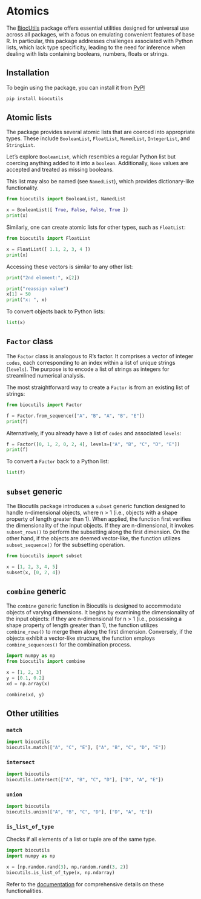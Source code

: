 # Atomics

The [BiocUtils](https://github.com/BiocPy/BiocUtils) package offers essential utilities designed for universal use across all packages,
with a focus on emulating convenient features of base R. 
In particular, this package addresses challenges associated with Python lists, which lack type specificity, leading to the need 
for inference when dealing with lists containing booleans, numbers, floats or strings.

## Installation

To begin using the package, you can install it from  [PyPI](https://pypi.org/project/biocutils/)

```bash
pip install biocutils
```

## Atomic lists

The package provides several atomic lists that are coerced into appropriate types. 
These include `BooleanList`, `FloatList`, `NamedList`, `IntegerList`, and `StringList`.

Let's explore `BooleanList`, which resembles a regular Python list but coercing anything added to it into a `boolean`. 
Additionally, `None` values are accepted and treated as missing booleans.

This list may also be named (see `NamedList`), which provides dictionary-like functionality.


```python
from biocutils import BooleanList, NamedList

x = BooleanList([ True, False, False, True ])
print(x)
```

Similarly, one can create atomic lists for other types, such as `FloatList`:

```python
from biocutils import FloatList

x = FloatList([ 1.1, 2, 3, 4 ])
print(x)
```

Accessing these vectors is similar to any other list:

```python
print("2nd element:", x[2])

print("reassign value")
x[1] = 50
print("x: ", x)
```

To convert objects back to Python lists:
```python
list(x)
```


## `Factor` class

The `Factor` class is analogous to R's factor. 
It comprises a vector of integer `codes`, each corresponding to an index within a list of unique strings (`levels`). 
The purpose is to encode a list of strings as integers for streamlined numerical analysis.

The most straightforward way to create a `Factor` is from an existing list of strings:

```python
from biocutils import Factor

f = Factor.from_sequence(["A", "B", "A", "B", "E"])
print(f)
```

Alternatively, if you already have a list of `codes` and associated `levels`:

```python
f = Factor([0, 1, 2, 0, 2, 4], levels=["A", "B", "C", "D", "E"])
print(f)
```

To convert a `Factor` back to a Python list:

```python
list(f)
```

## `subset` generic

The Biocutils package introduces a `subset` generic function designed to handle n-dimensional objects, where n > 1 
(i.e., objects with a shape property of length greater than 1). 
When applied, the function first verifies the dimensionality of the input objects. 
If they are n-dimensional, it invokes `subset_rows()` to perform the subsetting along the first dimension. 
On the other hand, if the objects are deemed vector-like, the function utilizes `subset_sequence()` for the subsetting operation.

```python
from biocutils import subset

x = [1, 2, 3, 4, 5]
subset(x, [0, 2, 4])
```

## `combine` generic

The `combine` generic function in Biocutils is designed to accommodate objects of varying dimensions. 
It begins by examining the dimensionality of the input objects: if they are n-dimensional for n > 1 (i.e., possessing a shape property of length greater than 1), 
the function utilizes `combine_rows()` to merge them along the first dimension. 
Conversely, if the objects exhibit a vector-like structure, the function employs `combine_sequences()` for the combination process.

```python
import numpy as np
from biocutils import combine

x = [1, 2, 3]
y = [0.1, 0.2]
xd = np.array(x)

combine(xd, y)
```


## Other utilities

### `match`

```python
import biocutils
biocutils.match(["A", "C", "E"], ["A", "B", "C", "D", "E"])
```

### `intersect`

```python
import biocutils
biocutils.intersect(["A", "B", "C", "D"], ["D", "A", "E"])
```

### `union`

```python
import biocutils
biocutils.union(["A", "B", "C", "D"], ["D", "A", "E"])
```

### `is_list_of_type`

Checks if all elements of a list or tuple are of the same type.

```python
import biocutils
import numpy as np

x = [np.random.rand(3), np.random.rand(3, 2)]
biocutils.is_list_of_type(x, np.ndarray)
```

Refer to the [documentation](https://biocpy.github.io/BiocUtils/) for comprehensive details on these functionalities.